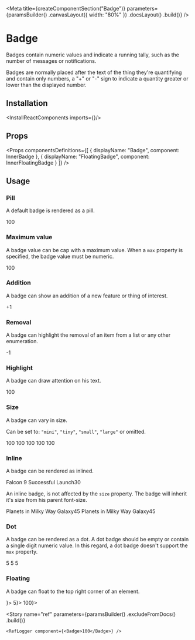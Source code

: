 
<Meta
    title={createComponentSection("Badge")}
    parameters={paramsBuilder()
        .canvasLayout({ width: "80%" })
        .docsLayout(<ReactComponentsLayout sourcePath="/packages/react-components/src/badge" />)
        .build()}
/>

# Badge

Badges contain numeric values and indicate a running tally, such as the number of messages or notifications.

Badges are normally placed after the text of the thing they're quantifying and contain only numbers, a "+" or "-" sign to indicate a quantity greater or lower than the displayed number.

## Installation

<InstallReactComponents imports={<Imports />}/>

## Props

<Props
    componentsDefinitions={[
        { displayName: "Badge", component: InnerBadge },
        { displayName: "FloatingBadge", component: InnerFloatingBadge }
    ]}
/>

## Usage

### Pill

A default badge is rendered as a pill.

<Preview>
    <Story name="pill">
        <Badge>100</Badge>
    </Story>
</Preview>

### Maximum value

A badge value can be cap with a maximum value. When a `max` property is specified, the badge value must be numeric.

<Preview>
    <Story name="max">
        <Badge max={99}>100</Badge>
    </Story>
</Preview>

### Addition

A badge can show an addition of a new feature or thing of interest.

<Preview>
    <Story name="addition">
        <Badge>+1</Badge>
    </Story>
</Preview>

### Removal

A badge can highlight the removal of an item from a list or any other enumeration.

<Preview>
    <Story name="removal">
        <Badge>-1</Badge>
    </Story>
</Preview>

### Highlight

A badge can draw attention on his text.

<Preview>
    <Story name="highlight">
        <Badge highlight>100</Badge>
    </Story>
</Preview>

### Size

A badge can vary in size.

Can be set to: `"mini"`, `"tiny"`, `"small"`, `"large"` or omitted.

<Preview>
    <Story name="size">
        <div className="flex items-end items-space-between">
            <Badge size="mini">100</Badge>
            <Badge size="tiny">100</Badge>
            <Badge size="small">100</Badge>
            <Badge>100</Badge>
            <Badge size="large">100</Badge>
        </div>
    </Story>
</Preview>

### Inline

A badge can be rendered as inlined.

<Preview>
    <Story name="inline">
        <span>Falcon 9 Successful Launch<Badge inline>30</Badge></span>
    </Story>
</Preview>

An inline badge, is not affected by the `size` property. The badge will inherit it's size from his parent font-size.

<Preview>
    <Story name="inline size">
        <div className="flex flex-column items-vertical-space-between">
            <span className="f5">Planets in Milky Way Galaxy<Badge max={40} inline>45</Badge></span>
            <span className="f4">Planets in Milky Way Galaxy<Badge max={40} inline>45</Badge></span>
        </div>
    </Story>
</Preview>

### Dot

A badge can be rendered as a dot. A dot badge should be empty or contain a single digit numeric value. In this regard, a dot badge doesn't support the `max` property.

<Preview>
    <Story name="dot">
        <div className="flex flex-column items-vertical-space-between">
            <div className="flex items-end items-space-between">
                <Badge dot size="mini" />
                <Badge dot size="tiny" />
                <Badge dot size="small" />
                <Badge dot />
                <Badge dot size="large" />
            </div>
            <div className="flex items-end items-space-between">
                <Badge dot size="small">5</Badge>
                <Badge dot>5</Badge>
                <Badge dot size="large">5</Badge>
            </div>
        </div>
    </Story>
</Preview>

### Floating

A badge can float to the top right corner of an element.

<Preview>
    <Story name="floating">
        <div className="flex items-lot-of-space-between">
            <FloatingBadge badge={<Badge dot />}>
                <Square />
            </FloatingBadge>
            <FloatingBadge badge={<Badge dot>5</Badge>}>
                <Square />
            </FloatingBadge>
            <FloatingBadge badge={<Badge max={99}>100</Badge>}>
                <Square />
            </FloatingBadge>
        </div>
    </Story>
</Preview>

<Story
    name="ref"
    parameters={paramsBuilder()
        .excludeFromDocs()
        .build()}
>
    <RefLogger component={<Badge>100</Badge>} />
</Story>


